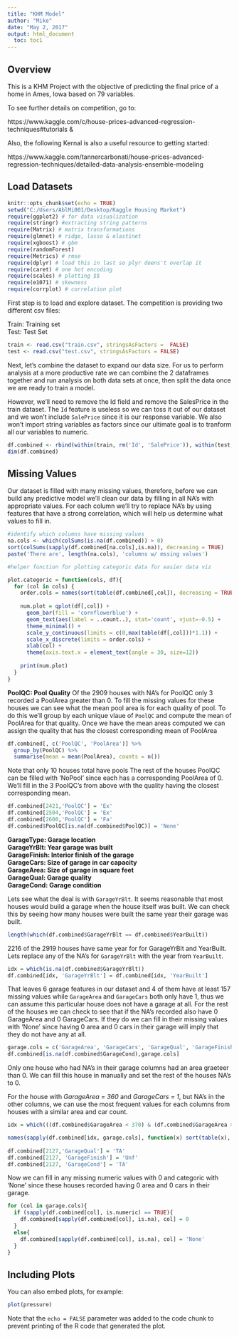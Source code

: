 ---
title: "KHM Model"
author: "Mike"
date: "May 2, 2017"
output: html_document
  toc: toc1
---
## Overview

This is a KHM Project with the objective of predicting the final price of a home in Ames, Iowa based on 79 variables. 

To see further details on competition, go to:

https://www.kaggle.com/c/house-prices-advanced-regression-techniques#tutorials & 

Also, the following Kernal is also a useful resource to getting started:

https://www.kaggle.com/tannercarbonati/house-prices-advanced-regression-techniques/detailed-data-analysis-ensemble-modeling

## Load Datasets

```{r setup, include=FALSE, message=FALSE , warning= FALSE}
knitr::opts_chunk$set(echo = TRUE)
setwd("C:/Users/AblMi001/Desktop/Kaggle Housing Market")
require(ggplot2) # for data visualization
require(stringr) #extracting string patterns
require(Matrix) # matrix transformations
require(glmnet) # ridge, lasso & elastinet
require(xgboost) # gbm
require(randomForest)
require(Metrics) # rmse
require(dplyr) # load this in last so plyr doens't overlap it
require(caret) # one hot encoding
require(scales) # plotting $$
require(e1071) # skewness
require(corrplot) # correlation plot
```

First step is to load and explore dataset. The competition is providing two different csv files:

Train: Training set  
Test: Test Set

```{r warning = FALSE, message= FALSE}

train <- read.csv("train.csv", stringsAsFactors =  FALSE)
test <- read.csv("test.csv", stringsAsFactors = FALSE)

```

Next, let's combine the dataset to expand our data size. For us to perform analysis at a more productive rate we can combine the 2 dataframes together and run analysis on both data sets at once, then split the data once we are ready to train a model.  

However, we'll need to remove the Id field and remove the SalesPrice in the train dataset. The `Id` feature is useless so we can toss it out of our dataset and we won't include `SalePrice` since it is our response variable. We also won't import string variables as factors since our ultimate goal is to tranform all our variables to numeric.  

```{r warning= FALSE, message= FALSE}
df.combined <- rbind(within(train, rm('Id', 'SalePrice')), within(test, rm('Id')))
dim(df.combined) 
```

## Missing Values

Our dataset is filled with many missing values, therefore, before we can build any predictive model we'll clean our data by filling in all NA's with appropriate values. For each column we'll try to replace NA's by using features that have a strong correlation, which will help us determine what values to fill in.  


```{r warning= FALSE, message= FALSE}
#identify which columns have missing values
na.cols <- which(colSums(is.na(df.combined)) > 0)
sort(colSums(sapply(df.combined[na.cols],is.na)), decreasing = TRUE)
paste('There are', length(na.cols), 'columns w/ mssing values')
```


```{r}
#helper function for plotting categoric data for easier data viz

plot.categoric = function(cols, df){
  for (col in cols) {
    order.cols = names(sort(table(df.combined[,col]), decreasing = TRUE))
  
    num.plot = qplot(df[,col]) +
      geom_bar(fill = 'cornflowerblue') +
      geom_text(aes(label = ..count..), stat='count', vjust=-0.5) +
      theme_minimal() +
      scale_y_continuous(limits = c(0,max(table(df[,col]))*1.1)) +
      scale_x_discrete(limits = order.cols) +
      xlab(col) +
      theme(axis.text.x = element_text(angle = 30, size=12))
  
    print(num.plot)
  }
}
```


**PoolQC: Pool Quality**
Of the 2909 houses with NA's for PoolQC only 3 recorded a PoolArea greater than 0. To fill the missing values for these houses we can see what the mean pool area is for each quality of pool. To do this we'll group by each unique vlaue of `PoolQC` and compute the mean of PoolArea for that quality. Once we have the mean areas computed we can assign the quality that has the closest corresponding mean of PoolArea

```{r warning= FALSE, message= FALSE}
df.combined[, c('PoolQC', 'PoolArea')] %>%
  group_by(PoolQC) %>%
  summarise(mean = mean(PoolArea), counts = n())
```

Note that only 10 houses total have pools  The rest of the houses PoolQC can be filled with 'NoPool' since each has a corresponding PoolArea of 0. We'll fill in the 3 PoolQC's from above with the quality having the closest corresponding mean. 

```{r warning= FALSE, message= TRUE}
df.combined[2421,'PoolQC'] = 'Ex'
df.combined[2504,'PoolQC'] = 'Ex'
df.combined[2600,'PoolQC'] = 'Fa'
df.combined$PoolQC[is.na(df.combined$PoolQC)] = 'None'
```

**GarageType: Garage location**  
**GarageYrBlt: Year garage was built**  
**GarageFinish: Interior finish of the garage**  
**GarageCars: Size of garage in car capacity**  
**GarageArea: Size of garage in square feet**  
**GarageQual: Garage quality**  
**GarageCond: Garage condition**  

Lets see what the deal is with `GarageYrBlt`. It seems reasonable that most houses would build a garage when the house itself was built. We can check this by seeing how many houses were built the same year their garage was built. 


```{r}
length(which(df.combined$GarageYrBlt == df.combined$YearBuilt))
```

2216 of the 2919 houses have same year for for GarageYrBlt and YearBuilt. Lets replace any of the NA's for `GarageYrBlt` with the year from  `YearBuilt`. 

```{r}
idx = which(is.na(df.combined$GarageYrBlt))
df.combined[idx, 'GarageYrBlt'] = df.combined[idx, 'YearBuilt']
```



That leaves 6 garage features in our dataset and 4 of them have at least 157 missing values while `GarageArea` and `GarageCars` both only have 1, thus we can assume this particular house does not have a garage at all. For the rest of the houses we can check to see that if the NA's recorded also have 0 GarageArea and 0 GarageCars. If they do we can fill in their missing values with 'None' since having 0 area and 0 cars in their garage will imply that they do not have any at all. 

```{r}
garage.cols = c('GarageArea', 'GarageCars', 'GarageQual', 'GarageFinish', 'GarageCond', 'GarageType')
df.combined[is.na(df.combined$GarageCond),garage.cols]
```

Only one house who had NA's in their garage columns had an area graeteer than 0. We can fill this house in manually and set the rest of the houses NA's to 0. 

For the house with *GarageArea = 360* and *GarageCars = 1*, but NA's in the other columns, we can use the most frequent values for each columns from houses with a similar area and car count. 

```{r warning=FALSE, message=FALSE}
idx = which(((df.combined$GarageArea < 370) & (df.combined$GarageArea > 350)) & (df.combined$GarageCars == 1))

names(sapply(df.combined[idx, garage.cols], function(x) sort(table(x), decreasing=TRUE)[1]))
  
df.combined[2127,'GarageQual'] = 'TA'
df.combined[2127, 'GarageFinish'] = 'Unf'
df.combined[2127, 'GarageCond'] = 'TA'
```


Now we can fill in any missing numeric values with 0 and categoric with 'None' since these houses recorded having 0 area and 0 cars in their garage.

```{r warning=FALSE, message=FALSE}
for (col in garage.cols){
  if (sapply(df.combined[col], is.numeric) == TRUE){
    df.combined[sapply(df.combined[col], is.na), col] = 0
  }
  else{
    df.combined[sapply(df.combined[col], is.na), col] = 'None'
  }
}
```


## Including Plots

You can also embed plots, for example:

```{r pressure, echo=FALSE}
plot(pressure)
```

Note that the `echo = FALSE` parameter was added to the code chunk to prevent printing of the R code that generated the plot.
